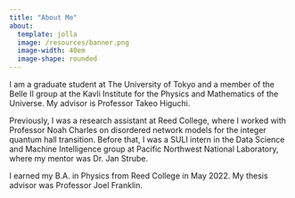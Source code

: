 ```yaml
---
title: "About Me"
about:
  template: jolla
  image: /resources/banner.png
  image-width: 40em
  image-shape: rounded
---
```


I am a graduate student at The University of Tokyo and a member of the Belle II group at the Kavli Institute for the Physics and Mathematics of the Universe. My advisor is Professor <a href="https://db.ipmu.jp/member/personal/2440en.html" style="text-decoration: none"> Takeo Higuchi</a>. 

Previously, I was a research assistant at Reed College, where I worked with Professor <a href="https://www.reed.edu/physics/faculty/" style="text-decoration: none">Noah Charles</a> on disordered network models for the integer quantum hall transition. Before that, I was a SULI intern in the Data Science and Machine Intelligence group at Pacific Northwest National Laboratory, where my mentor was Dr. <a href="https://www.pnnl.gov/people/jan-strube" style="text-decoration: none">Jan Strube</a>. 

I earned my B.A. in Physics from Reed College in May 2022. My thesis advisor was Professor <a href="https://people.reed.edu/~jfrankli/" style="text-decoration: none">Joel Franklin</a>. 